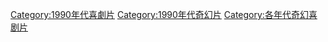 [[Category:1990年代喜劇片|Category:1990年代喜劇片]]
[[Category:1990年代奇幻片|Category:1990年代奇幻片]]
[[Category:各年代奇幻喜剧片|Category:各年代奇幻喜剧片]]